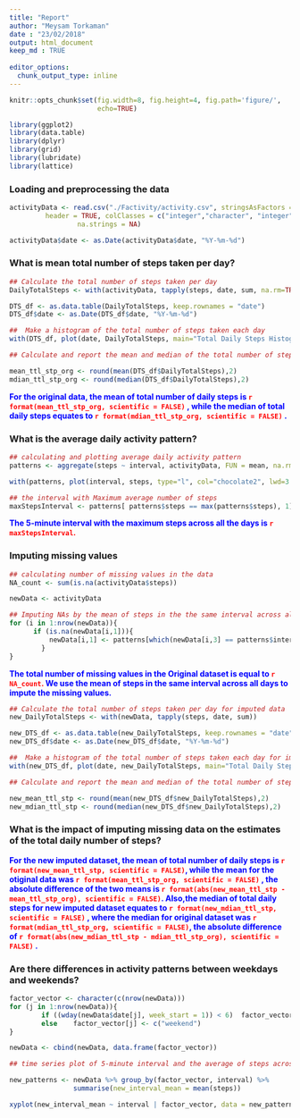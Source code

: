 ---
title: "Report"
author: "Meysam Torkaman"
date : "23/02/2018"
output: html_document
keep_md : TRUE
        
editor_options: 
  chunk_output_type: inline
---

```{r global_options, include=FALSE}
knitr::opts_chunk$set(fig.width=8, fig.height=4, fig.path='figure/',
                      echo=TRUE)
```
```{r loading_packages, include=FALSE}
library(ggplot2)
library(data.table)
library(dplyr)
library(grid)
library(lubridate)
library(lattice)
```
### Loading and preprocessing the data

```{r read_data, cache=TRUE}
activityData <- read.csv("./Factivity/activity.csv", stringsAsFactors = F,
         header = TRUE, colClasses = c("integer","character", "integer"),
                 na.strings = NA)

activityData$date <- as.Date(activityData$date, "%Y-%m-%d")
```

### What is mean total number of steps taken per day?

```{r mean_total_steps_per_day}

## Calculate the total number of steps taken per day
DailyTotalSteps <- with(activityData, tapply(steps, date, sum, na.rm=TRUE))

DTS_df <- as.data.table(DailyTotalSteps, keep.rownames = "date")
DTS_df$date <- as.Date(DTS_df$date, "%Y-%m-%d")

##  Make a histogram of the total number of steps taken each day
with(DTS_df, plot(date, DailyTotalSteps, main="Total Daily Steps Histogram", xlab="Date", ylab="Steps Count", type="h", lwd=6, col="chocolate2"))

## Calculate and report the mean and median of the total number of steps taken per day

mean_ttl_stp_org <- round(mean(DTS_df$DailyTotalSteps),2)
mdian_ttl_stp_org <- round(median(DTS_df$DailyTotalSteps),2)
```

<b><font color=blue> For the original data, the mean of total number of daily steps is <font color=red> `r format(mean_ttl_stp_org, scientific = FALSE)` </font>, while the median of total daily steps equates to <font color=red> `r format(mdian_ttl_stp_org, scientific = FALSE)` </font>.</font></b>

### What is the average daily activity pattern?

```{r activity_pattern}
## calculating and plotting average daily activity pattern
patterns <- aggregate(steps ~ interval, activityData, FUN = mean, na.rm = TRUE)

with(patterns, plot(interval, steps, type="l", col="chocolate2", lwd=3 ))

## the interval with Maximum average number of steps
maxStepsInterval <- patterns[ patterns$steps == max(patterns$steps), 1]

```

<b><font color=blue> The 5-minute interval with the maximum steps across all the days is <font color=red> `r maxStepsInterval`. </font></font></b> 

### Imputing missing values

```{r imputing_NAs}
## calculating number of missing values in the data
NA_count <- sum(is.na(activityData$steps)) 

newData <- activityData

## Imputing NAs by the mean of steps in the the same interval across all days  
for (i in 1:nrow(newData)){
      if (is.na(newData[i,1])){
          newData[i,1] <- patterns[which(newData[i,3] == patterns$interval), 2]
        }
}

```

<b><font color=blue> The total number of missing values in the Original dataset is equal to <font color=red> `r NA_count`. </font> We use the mean of steps in the same interval across all days to impute the missing values.</font></b>

```{r imputed_data_mean}
## Calculate the total number of steps taken per day for imputed data
new_DailyTotalSteps <- with(newData, tapply(steps, date, sum))

new_DTS_df <- as.data.table(new_DailyTotalSteps, keep.rownames = "date")
new_DTS_df$date <- as.Date(new_DTS_df$date, "%Y-%m-%d")

##  Make a histogram of the total number of steps taken each day for imputed data
with(new_DTS_df, plot(date, new_DailyTotalSteps, main="Total Daily Steps Histogram (Imputed)", xlab="Date", ylab="Steps Count (Imputed)", type="h", lwd=6, col="chocolate2"))

## Calculate and report the mean and median of the total number of steps taken per day for imputed data

new_mean_ttl_stp <- round(mean(new_DTS_df$new_DailyTotalSteps),2)
new_mdian_ttl_stp <- round(median(new_DTS_df$new_DailyTotalSteps),2)

```

### What is the impact of imputing missing data on the estimates of the total daily number of steps?

<b><font color=blue> For the new imputed dataset, the mean of total number of daily steps is <font color=red> `r format(new_mean_ttl_stp, scientific = FALSE)`</font>, while the mean for the otiginal data was <font color=red> `r format(mean_ttl_stp_org, scientific = FALSE)` </font>, the absolute difference of the two means is <font color=red>`r format(abs(new_mean_ttl_stp - mean_ttl_stp_org), scientific = FALSE)`</font>.
Also,the median of total daily steps for new imputed dataset equates to <font color=red> `r format(new_mdian_ttl_stp, scientific = FALSE)` </font>, where the median for original dataset was <font color=red> `r format(mdian_ttl_stp_org, scientific = FALSE)`</font>, the absolute difference of <font color=red> `r format(abs(new_mdian_ttl_stp - mdian_ttl_stp_org), scientific = FALSE)` </font>.</font></b>

### Are there differences in activity patterns between weekdays and weekends?

```{r weekday_weekend_difference}
factor_vector <- character(c(nrow(newData)))
for (j in 1:nrow(newData)){
        if ((wday(newData$date[j], week_start = 1)) < 6)  factor_vector[j] <- c("weekday")   
        else    factor_vector[j] <- c("weekend")    
}

newData <- cbind(newData, data.frame(factor_vector))
```

```{r time_series_plot}
## time series plot of 5-minute interval and the average of steps across weekdays and weekends

new_patterns <- newData %>% group_by(factor_vector, interval) %>%
                summarise(new_interval_mean = mean(steps))

xyplot(new_interval_mean ~ interval | factor_vector, data = new_patterns, type="l", ylab="Number of Steps", layout = c(1,2), main="Average steps patterns of weekdays and weekends", col = "chocolate2", lwd = 2)

```

